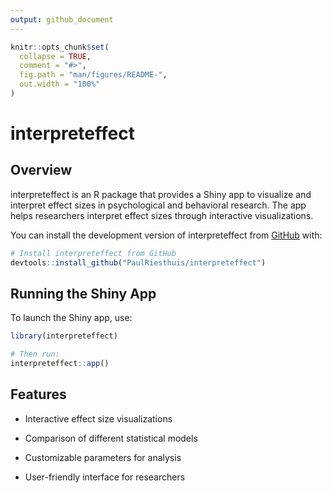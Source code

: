```yaml
---
output: github_document
---
```


```r
knitr::opts_chunk$set(
  collapse = TRUE,
  comment = "#>",
  fig.path = "man/figures/README-",
  out.width = "100%"
)
```

# interpreteffect

<!-- badges: start -->
<!-- badges: end -->

## Overview

interpreteffect is an R package that provides a Shiny app to visualize and interpret effect sizes in psychological and behavioral research. The app helps researchers interpret effect sizes through interactive visualizations.

You can install the development version of interpreteffect from [GitHub](https://github.com/) with:


```r
# Install interpreteffect from GitHub
devtools::install_github("PaulRiesthuis/interpreteffect")
```

## Running the Shiny App

To launch the Shiny app, use:

```r
library(interpreteffect)

# Then run: 
interpreteffect::app()
```


## Features
- Interactive effect size visualizations

- Comparison of different statistical models

- Customizable parameters for analysis

- User-friendly interface for researchers

